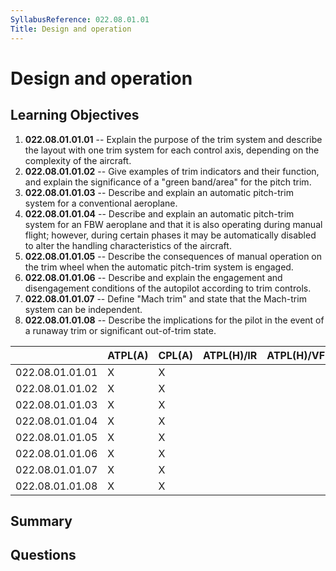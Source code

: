 ```yaml
---
SyllabusReference: 022.08.01.01
Title: Design and operation
---
```


# Design and operation

## Learning Objectives

1. **022.08.01.01.01** -- Explain the purpose of the trim system and describe
   the layout with one trim system for each control axis, depending on the
   complexity of the aircraft.
2. **022.08.01.01.02** -- Give examples of trim indicators and their function,
   and explain the significance of a "green band/area" for the pitch trim.
3. **022.08.01.01.03** -- Describe and explain an automatic pitch-trim system
   for a conventional aeroplane.
4. **022.08.01.01.04** -- Describe and explain an automatic pitch-trim system
   for an FBW aeroplane and that it is also operating during manual flight;
   however, during certain phases it may be automatically disabled to alter the
   handling characteristics of the aircraft.
5. **022.08.01.01.05** -- Describe the consequences of manual operation on the
   trim wheel when the automatic pitch-trim system is engaged.
6. **022.08.01.01.06** -- Describe and explain the engagement and disengagement
   conditions of the autopilot according to trim controls.
7. **022.08.01.01.07** -- Define "Mach trim" and state that the Mach-trim system
   can be independent.
8. **022.08.01.01.08** -- Describe the implications for the pilot in the event
   of a runaway trim or significant out-of-trim state.

|                 | ATPL(A) | CPL(A) | ATPL(H)/IR | ATPL(H)/VFR | CPL(H) | IR  | CBIR(A) |
| --------------- | ------- | ------ | ---------- | ----------- | ------ | --- | ------- |
| 022.08.01.01.01 | X       | X      |            |             |        |     |         |
| 022.08.01.01.02 | X       | X      |            |             |        |     |         |
| 022.08.01.01.03 | X       | X      |            |             |        |     |         |
| 022.08.01.01.04 | X       | X      |            |             |        |     |         |
| 022.08.01.01.05 | X       | X      |            |             |        |     |         |
| 022.08.01.01.06 | X       | X      |            |             |        |     |         |
| 022.08.01.01.07 | X       | X      |            |             |        |     |         |
| 022.08.01.01.08 | X       | X      |            |             |        |     |         |

## Summary

## Questions
